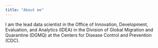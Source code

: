 ```yaml
---
title: "About me"
---
```


I am the lead data scientist in the Office of Innovation, Development, Evaluation, and Analytics (IDEA) in the Division of Global Migration and Quarantine (DGMQ) at the Centers for Disease Control and Prevention (CDC).